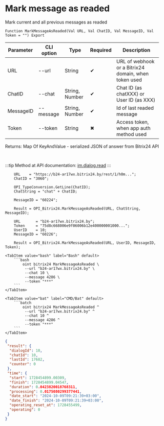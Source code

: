 ﻿---
sidebar_position: 6
description: Mark message as readed and other functions to work with Bitrix24 in the Open Integration Package, a free open-source integration library for 1C:Enterprise 8, OneScript and CLI
keywords: [1C, 1С, 1С:Enterprise, 1С:Enterprise 8.3, API, Integration, Services, Exchange, OneScript, CLI, Bitrix24]
---


# Mark message as readed
 Mark current and all previous messages as readed



`Function MarkMessageAsReaded(Val URL, Val ChatID, Val MessageID, Val Token = "") Export`

  | Parameter | CLI option | Type | Required | Description |
  |-|-|-|-|-|
  | URL | --url | String | &#x2714; | URL of webhook or a Bitrix24 domain, when token used |
  | ChatID | --chat | String, Number | &#x2714; | Chat ID (as chatXXX) or User ID (as XXX) |
  | MessageID | --message | String, Number | &#x2714; | Id of last readed message |
  | Token | --token | String | &#x2716; | Access token, when app auth method used |

  
  Returns:  Map Of KeyAndValue - serialized JSON of answer from Bitrix24 API

<br/>

:::tip
Method at API documentation: [im.dialog.read](https://dev.1c-bitrix.ru/learning/course/?COURSE_ID=93&LESSON_ID=12053)
:::
<br/>



```bsl title="1C:Enterprise/OneScript code example"
    URL    = "https://b24-ar17wx.bitrix24.by/rest/1/h0m...";
    ChatID = "3060";

    OPI_TypeConversion.GetLine(ChatID);
    ChatString = "chat" + ChatID;

    MessageID = "60224";

    Result = OPI_Bitrix24.MarkMessageAsReaded(URL, ChatString, MessageID);

    URL       = "b24-ar17wx.bitrix24.by";
    Token     = "75d8c668006e9f06006b12e400000001000...";
    UserID    = 10;
    MessageID = "60226";

    Result = OPI_Bitrix24.MarkMessageAsReaded(URL, UserID, MessageID, Token);
```
 

 <Tabs>
  
    <TabItem value="bash" label="Bash" default>
        ```bash
            oint bitrix24 MarkMessageAsReaded \
             --url "b24-ar17wx.bitrix24.by" \
             --chat 10 \
             --message 4286 \
             --token "***"
        ```
    </TabItem>
  
    <TabItem value="bat" label="CMD/Bat" default>
        ```batch
            oint bitrix24 MarkMessageAsReaded ^
             --url "b24-ar17wx.bitrix24.by" ^
             --chat 10 ^
             --message 4286 ^
             --token "***"
        ```
    </TabItem>
</Tabs>


```json title="Result"
{
 "result": {
  "dialogId": 10,
  "chatId": 10,
  "lastId": 17682,
  "counter": 0
 },
 "time": {
  "start": 1728454899.00309,
  "finish": 1728454899.04547,
  "duration": 0.0423820018768311,
  "processing": 0.0175080299377441,
  "date_start": "2024-10-09T09:21:39+03:00",
  "date_finish": "2024-10-09T09:21:39+03:00",
  "operating_reset_at": 1728455499,
  "operating": 0
 }
}
```
